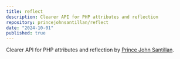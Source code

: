 ```yaml
---
title: reflect
description: Clearer API for PHP attributes and reflection
repository: princejohnsantillan/reflect
date: "2024-10-01"
published: true
---
```


Clearer API for PHP attributes and reflection by [Prince John Santillan](https://github.com/princejohnsantillan).
